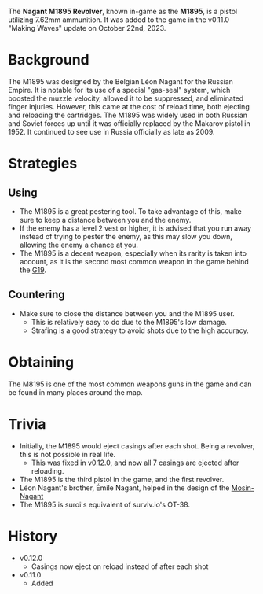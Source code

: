 The **Nagant M1895 Revolver**, known in-game as the **M1895**, is a pistol utilizing 7.62mm ammunition. It was added to the game in the v0.11.0 "Making Waves" update on October 22nd, 2023.

# Background
The M1895 was designed by the Belgian Léon Nagant for the Russian Empire. It is notable for its use of a special "gas-seal" system, which boosted the muzzle velocity, allowed it to be suppressed, and eliminated finger injuries. However, this came at the cost of reload time, both ejecting and reloading the cartridges. The M1895 was widely used in both Russian and Soviet forces up until it was officially replaced by the Makarov pistol in 1952. It continued to see use in Russia officially as late as 2009.

# Strategies
## Using
 - The M1895 is a great pestering tool. To take advantage of this, make sure to keep a distance between you and the enemy.
 - If the enemy has a level 2 vest or higher, it is advised that you run away instead of trying to pester the enemy, as this may slow you down, allowing the enemy a chance at you.
 - The M1895 is a decent weapon, especially when its rarity is taken into account, as it is the second most common weapon in the game behind the [G19](/weapons/guns/g19).

## Countering
 - Make sure to close the distance between you and the M1895 user. 
   - This is relatively easy to do due to the M1895's low damage.
   - Strafing is a good strategy to avoid shots due to the high accuracy.

# Obtaining
The M8195 is one of the most common weapons guns in the game and can be found in many places around the map.

# Trivia
- Initially, the M1895 would eject casings after each shot. Being a revolver, this is not possible in real life.
  - This was fixed in v0.12.0, and now all 7 casings are ejected after reloading.
- The M1895 is the third pistol in the game, and the first revolver.
- Léon Nagant's brother, Émile Nagant, helped in the design of the [Mosin-Nagant](/weapons/guns/mosin)
- The M1895 is suroi's equivalent of surviv.io's OT-38.

# History
- v0.12.0
  - Casings now eject on reload instead of after each shot
- v0.11.0
  - Added
